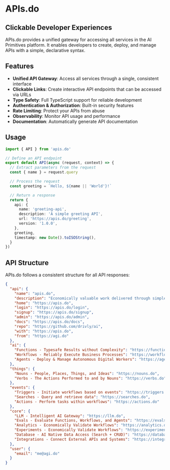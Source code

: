 # APIs.do

## Clickable Developer Experiences

APIs.do provides a unified gateway for accessing all services in the AI Primitives platform. It enables developers to create, deploy, and manage APIs with a simple, declarative syntax.

## Features

- **Unified API Gateway**: Access all services through a single, consistent interface
- **Clickable Links**: Create interactive API endpoints that can be accessed via URLs
- **Type Safety**: Full TypeScript support for reliable development
- **Authentication & Authorization**: Built-in security features
- **Rate Limiting**: Protect your APIs from abuse
- **Observability**: Monitor API usage and performance
- **Documentation**: Automatically generate API documentation

## Usage

```typescript
import { API } from 'apis.do'

// Define an API endpoint
export default API(async (request, context) => {
  // Extract parameters from the request
  const { name } = request.query

  // Process the request
  const greeting = `Hello, ${name || 'World'}!`

  // Return a response
  return {
    api: {
      name: 'greeting-api',
      description: 'A simple greeting API',
      url: 'https://apis.do/greeting',
      version: '1.0.0',
    },
    greeting,
    timestamp: new Date().toISOString(),
  }
})
```

## API Structure

APIs.do follows a consistent structure for all API responses:

```json
{
  "api": {
    "name": "apis.do",
    "description": "Economically valuable work delivered through simple APIs",
    "home": "https://apis.do",
    "login": "https://apis.do/login",
    "signup": "https://apis.do/signup",
    "admin": "https://apis.do/admin",
    "docs": "https://apis.do/docs",
    "repo": "https://github.com/drivly/ai",
    "with": "https://apis.do",
    "from": "https://agi.do"
  },
  "ai": {
    "Functions - Typesafe Results without Complexity": "https://functions.do/api",
    "Workflows - Reliably Execute Business Processes": "https://workflows.do/api",
    "Agents - Deploy & Manage Autonomous Digital Workers": "https://agents.do/api"
  },
  "things": {
    "Nouns - People, Places, Things, and Ideas": "https://nouns.do",
    "Verbs - The Actions Performed to and by Nouns": "https://verbs.do"
  },
  "events": {
    "Triggers - Initiate workflows based on events": "https://triggers.do",
    "Searches - Query and retrieve data": "https://searches.do",
    "Actions - Perform tasks within workflows": "https://actions.do"
  },
  "core": {
    "LLM - Intelligent AI Gateway": "https://llm.do",
    "Evals - Evaluate Functions, Workflows, and Agents": "https://evals.do",
    "Analytics - Economically Validate Workflows": "https://analytics.do",
    "Experiments - Economically Validate Workflows": "https://experiments.do",
    "Database - AI Native Data Access (Search + CRUD)": "https://database.do",
    "Integrations - Connect External APIs and Systems": "https://integrations.do"
  },
  "user": {
    "email": "me@agi.do"
  }
}
```
